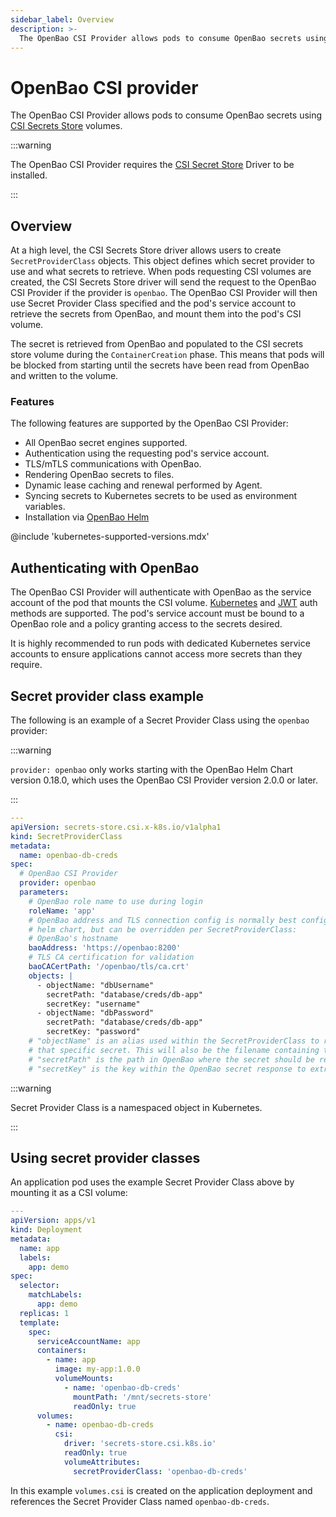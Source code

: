 ```yaml
---
sidebar_label: Overview
description: >-
  The OpenBao CSI Provider allows pods to consume OpenBao secrets using CSI volumes.
---
```


# OpenBao CSI provider

The OpenBao CSI Provider allows pods to consume OpenBao secrets using
[CSI Secrets Store](https://github.com/kubernetes-sigs/secrets-store-csi-driver) volumes.

:::warning

The OpenBao CSI Provider requires the [CSI Secret Store](https://github.com/kubernetes-sigs/secrets-store-csi-driver)
Driver to be installed.

:::

## Overview

At a high level, the CSI Secrets Store driver allows users to create `SecretProviderClass` objects.
This object defines which secret provider to use and what secrets to retrieve. When pods requesting CSI volumes
are created, the CSI Secrets Store driver will send the request to the OpenBao CSI Provider if the provider
is `openbao`. The OpenBao CSI Provider will then use Secret Provider Class specified and the pod's service account to retrieve
the secrets from OpenBao, and mount them into the pod's CSI volume.

The secret is retrieved from OpenBao and populated to the CSI secrets store volume during the `ContainerCreation` phase.
This means that pods will be blocked from starting until the secrets have been read from OpenBao and written to the volume.

### Features

The following features are supported by the OpenBao CSI Provider:

- All OpenBao secret engines supported.
- Authentication using the requesting pod's service account.
- TLS/mTLS communications with OpenBao.
- Rendering OpenBao secrets to files.
- Dynamic lease caching and renewal performed by Agent.
- Syncing secrets to Kubernetes secrets to be used as environment variables.
- Installation via [OpenBao Helm](../helm/index.mdx)

@include 'kubernetes-supported-versions.mdx'

## Authenticating with OpenBao

The OpenBao CSI Provider will authenticate with OpenBao as the service account of the
pod that mounts the CSI volume. [Kubernetes](../../../auth/kubernetes.mdx) and
[JWT](../../../auth/jwt/index.mdx) auth methods are supported. The pod's service account
must be bound to a OpenBao role and a policy granting access to the secrets desired.

It is highly recommended to run pods with dedicated Kubernetes service accounts to
ensure applications cannot access more secrets than they require.

## Secret provider class example

The following is an example of a Secret Provider Class using the `openbao` provider:

:::warning

`provider: openbao` only works starting with the OpenBao Helm Chart version 0.18.0, which uses the OpenBao CSI Provider version 2.0.0 or later.

:::

```yaml
---
apiVersion: secrets-store.csi.x-k8s.io/v1alpha1
kind: SecretProviderClass
metadata:
  name: openbao-db-creds
spec:
  # OpenBao CSI Provider
  provider: openbao
  parameters:
    # OpenBao role name to use during login
    roleName: 'app'
    # OpenBao address and TLS connection config is normally best configured by the
    # helm chart, but can be overridden per SecretProviderClass:
    # OpenBao's hostname
    baoAddress: 'https://openbao:8200'
    # TLS CA certification for validation
    baoCACertPath: '/openbao/tls/ca.crt'
    objects: |
      - objectName: "dbUsername"
        secretPath: "database/creds/db-app"
        secretKey: "username"
      - objectName: "dbPassword"
        secretPath: "database/creds/db-app"
        secretKey: "password"
    # "objectName" is an alias used within the SecretProviderClass to reference
    # that specific secret. This will also be the filename containing the secret.
    # "secretPath" is the path in OpenBao where the secret should be retrieved.
    # "secretKey" is the key within the OpenBao secret response to extract a value from.
```

:::warning

Secret Provider Class is a namespaced object in Kubernetes.

:::

## Using secret provider classes

An application pod uses the example Secret Provider Class above by mounting it as a CSI volume:

```yaml
---
apiVersion: apps/v1
kind: Deployment
metadata:
  name: app
  labels:
    app: demo
spec:
  selector:
    matchLabels:
      app: demo
  replicas: 1
  template:
    spec:
      serviceAccountName: app
      containers:
        - name: app
          image: my-app:1.0.0
          volumeMounts:
            - name: 'openbao-db-creds'
              mountPath: '/mnt/secrets-store'
              readOnly: true
      volumes:
        - name: openbao-db-creds
          csi:
            driver: 'secrets-store.csi.k8s.io'
            readOnly: true
            volumeAttributes:
              secretProviderClass: 'openbao-db-creds'
```

In this example `volumes.csi` is created on the application deployment and references
the Secret Provider Class named `openbao-db-creds`.
